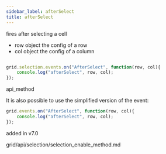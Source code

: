 ```yaml
---
sidebar_label: afterSelect
title: afterSelect
---
```



          


<Short>
 fires after selecting a cell



</Short>




- row		object		the config of a row
- col       object      the config of a column




~~~js

grid.selection.events.on("AfterSelect", function(row, col){
    console.log("afterSelect", row, col); 
});

~~~
 api_method

<Descr>

It is also possible to use the simplified version of the event:

~~~js
grid.events.on("AfterSelect", function(row, col){
    console.log("afterSelect", row, col); 
});
~~~



</Descr>



added in v7.0

 
grid/api/selection/selection_enable_method.md
